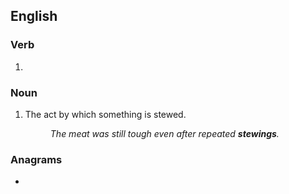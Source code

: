 ==English==

===Verb===
{{head|en|present participle}}

# {{present participle of|stew|lang=en|nocat=1}}

===Noun===
{{en-noun}}

# The act by which something is stewed.
#: ''The meat was still tough even after repeated '''stewings'''.''

===Anagrams===
* {{anagrams|en|Wingets|twinges|westing}}